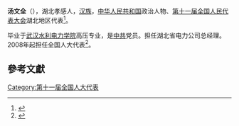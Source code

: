 '''汤文全'''（{{bd|1951年||}}），湖北孝感人，[[汉族|汉族]]，[[中华人民共和国|中华人民共和国]]政治人物、[[第十一届全国人民代表大会|第十一届全国人民代表大会]]湖北地区代表<ref>{{cite web|author=新华网|title=第十一届全国人大代表|url=http://news.xinhuanet.com/ziliao/2008-03/03/content_7708230.htm?node=36628|publisher=新华网|accessdate=2014-01-07|archive-date=2014-01-10|archive-url=https://web.archive.org/web/20140110211415/http://news.xinhuanet.com/ziliao/2008-03/03/content_7708230.htm?node=36628|dead-url=no}}</ref>。

毕业于[[武汉水利电力学院|武汉水利电力学院]]高压专业，是[[中共|中共]]党员。担任湖北省电力公司总经理。2008年起担任全国人大代表<ref>{{cite news|title=全国人大代表信息-汤文全|url= http://210.82.31.1:8084/delegate/viewDelegate.action?dbid=111579|accessdate=2013-04-05|newspaper=全国人大网|archive-url=https://web.archive.org/web/20140505055319/http://www.npc.gov.cn/delegate/viewDelegate.action?dbid=111579|archive-date=2014-05-05|dead-url=yes}}</ref>。

==參考文獻==
{{reflist}}
[[Category:第十一届全国人大代表|Category:第十一届全国人大代表]]
